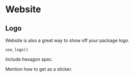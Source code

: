 # Website

## Logo

Website is also a great way to show off your package logo.

`use_logo()`

Include hexagon spec.

Mention how to get as a sticker.

